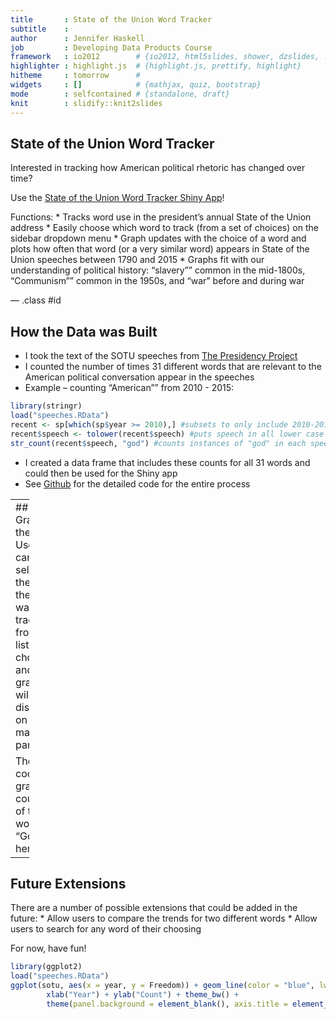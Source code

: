 ```yaml
---
title       : State of the Union Word Tracker
subtitle    : 
author      : Jennifer Haskell
job         : Developing Data Products Course
framework   : io2012        # {io2012, html5slides, shower, dzslides, ...}
highlighter : highlight.js  # {highlight.js, prettify, highlight}
hitheme     : tomorrow      # 
widgets     : []            # {mathjax, quiz, bootstrap}
mode        : selfcontained # {standalone, draft}
knit        : slidify::knit2slides
---
```


## State of the Union Word Tracker
Interested in tracking how American political rhetoric has changed over time?

Use the [State of the Union Word Tracker Shiny App](https://jchaskell.shinyapps.io/SOTU)!

Functions:
* Tracks word use in the president's annual State of the Union address
* Easily choose which word to track (from a set of choices) on the sidebar dropdown menu
* Graph updates with the choice of a word and plots how often that word (or a very similar word) appears in State of the Union speeches between 1790 and 2015
* Graphs fit with our understanding of political history: "slavery"" common in the mid-1800s, "Communism"" common in the 1950s, and "war" before and during war



--- .class #id 

## How the Data was Built
* I took the text of the SOTU speeches from [The Presidency Project](http://www.presidency.ucsb.edu/sou.php)
* I counted the number of times 31 different words that are relevant to the American political conversation appear in the speeches
- Example -- counting "American"" from 2010 - 2015:
```r
library(stringr)
load("speeches.RData")
recent <- sp[which(sp$year >= 2010),] #subsets to only include 2010-2015
recent$speech <- tolower(recent$speech) #puts speech in all lower case
str_count(recent$speech, "god") #counts instances of "god" in each speech

```
* I created a data frame that includes these counts for all 31 words and could then be used for the Shiny app
* See [Github](https://github.com/jchaskell/SOTU) for the detailed code for the entire process


---
## Graphing the Data
Users can select the word they want to track from a list of 31 choices and the graph will display on the main panel.

The code for graphing counts of the word "God" is here:
```r
library(ggplot2)
load("speeches.RData")
ggplot(sotu, aes(x = year, y = God)) + geom_line(color = "blue", lwd = 0.5) + ggtitle("God") + 
        xlab("Year") + ylab("Count") + theme_bw() +
        theme(panel.background = element_blank(), axis.title = element_text(size = 12))
```

--- 
## Future Extensions

There are a number of possible extensions that could be added in the future:
* Allow users to compare the trends for two different words
* Allow users to search for any word of their choosing

For now, have fun!

```r
library(ggplot2)
load("speeches.RData")
ggplot(sotu, aes(x = year, y = Freedom)) + geom_line(color = "blue", lwd = 0.5) + ggtitle("Freedom!") + 
        xlab("Year") + ylab("Count") + theme_bw() +
        theme(panel.background = element_blank(), axis.title = element_text(size = 12))
```






